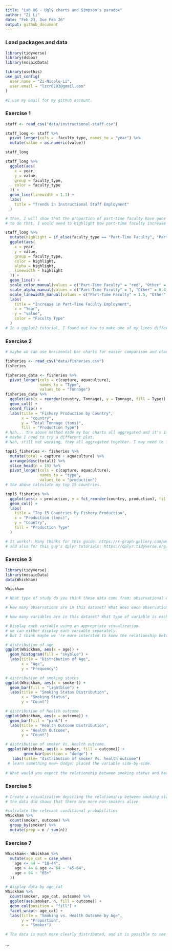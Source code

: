 ```yaml
---
title: "Lab 06 - Ugly charts and Simpson's paradox"
author: "Zi Li"
date: "Feb 23, Due Feb 26"
output: github_document
---
```


### Load packages and data

```r
library(tidyverse) 
library(dsbox)
library(mosaicData) 

library(usethis)
use_git_config(
  user.name = "Zi-Nicole-Li",
  user.email = "lzcr0203@gmail.com"
)

#I use my Gmail for my github account.
```

### Exercise 1
```r
staff <- read_csv("data/instructional-staff.csv")

staff_long <- staff %>%
  pivot_longer(cols = -faculty_type, names_to = "year") %>%
  mutate(value = as.numeric(value))

staff_long

staff_long %>%
  ggplot(aes(
    x = year,
    y = value,
    group = faculty_type,
    color = faculty_type
  )) +
  geom_line(linewidth = 1.1) + 
  labs(
    title = "Trends in Instructional Staff Employment"
  ) 
```


```r
# then, I will show that the proportion of part-time faculty have gone up over time compared to other instructional staff types.
# to do that, I would need to highlight how part-time faculty increase over time, I would need to made their line thicker. 

staff_long %>%
  mutate(highlight = if_else(faculty_type == "Part-Time Faculty", "Part-Time Faculty", "Other")) %>%
  ggplot(aes(
    x = year,
    y = value,
    group = faculty_type,
    color = highlight,
    alpha = highlight,
    linewidth = highlight
  )) +
  geom_line() +
  scale_color_manual(values = c("Part-Time Faculty" = "red", "Other" = "black")) +
  scale_alpha_manual(values = c("Part-Time Faculty" = 1, "Other" = 0.4)) +
  scale_linewidth_manual(values = c("Part-Time Faculty" = 1.5, "Other" = 1)) +
  labs(
    title = "Increase in Part-Time Faculty Employment",
    x = "Year",
    y = "value",
    color = "Faculty Type"
  ) 
# In a ggplot2 tutorial, I found out how to make one of my lines different from the others. the link is here: https://www.rdocumentation.org/packages/ggplot2/versions/0.9.1/topics/scale_colour_manual.


```


### Exercise 2
```r
# maybe we can use horizontal bar charts for easier comparison and clarity. 

fisheries <- read_csv("data/fisheries.csv")
fisheries

fisheries_data <- fisheries %>%
  pivot_longer(cols = c(capture, aquaculture),
               names_to = "Type",
               values_to = "Tonnage")
fisheries_data %>%
  ggplot(aes(x = reorder(country, Tonnage), y = Tonnage, fill = Type)) +
  geom_col() +
  coord_flip() +
  labs(title = "Fishery Production by Country",
       x = "country",
       y = "Total Tonnage (tons)",
       fill = "Production Type") 
# Nah... the above method made my bar charts all aggregated and it's impossible to see how each country is distributed.
# maybe I need to try a different plot.
# Nah, still not working, they all aggregated together. I may need to filter out the top country. I use top 15 countries. 

top15_fisheries <- fisheries %>%
  mutate(total = capture + aquaculture) %>%
  arrange(desc(total)) %>% 
  slice_head(n = 15) %>%
  pivot_longer(cols = c(capture, aquaculture),
               names_to = "type",
               values_to = "production")
# the above calculate my top 15 countries. 

top15_fisheries %>%
  ggplot(aes(x = production, y = fct_reorder(country, production), fill = type)) +
  geom_col() +
  labs(
    title = "Top 15 Countries by Fishery Production",
    x = "Production (tons)",
    y = "Country",
    fill = "Production Type"
  ) 

# It works!! Many thanks for this guide: https://r-graph-gallery.com/web-horizontal-barplot-with-labels-the-economist.html.
# and also for this guy's dplyr tutorials: https://dplyr.tidyverse.org/reference/slice.html

```


### Exercise 3
```r
library(tidyverse)
library(mosaicData)
data(Whickham)

Whickham

# What type of study do you think these data come from: observational or experiment? Observational. Since this study is about smoking, I don't think any reasonable IRB would pass a study that asked participants to smoke or randomly assigned them to smoke or not.

# How many observations are in this dataset? What does each observation represent? 1314 overcations, each row (observation) represent a participant. 

# How many variables are in this dataset? What type of variable is each? 3 variables, each representing their health outcome (alive/dead), age, and whether or not they smoke. age is numeric variable, other two are categorical variable.

# Display each variable using an appropriate visualization.
# we can either display each variable separately.
# but I think maybe we 're more intersted to konw the relationship between smoking status and healthoutcome, so I display these two in one graph. 

# distribution of age
ggplot(Whickham, aes(x = age)) +
  geom_histogram(fill = "skyblue") +
  labs(title = "Distribution of Age",
       x = "Age",
       y = "Frequency") 

# distribution of smoking status
ggplot(Whickham, aes(x = smoker)) +
  geom_bar(fill = "lightblue") +
  labs(title = "Smoking Status Distribution",
       x = "Smoking Status",
       y = "Count") 

# distribution of health outcome
ggplot(Whickham, aes(x = outcome)) +
  geom_bar(fill = "pink") +
  labs(title = "Health Outcome Distribution",
       x = "Health Outcome",
       y = "Count") 

# distribution of smoker Vs. health outcome. 
 ggplot(Whickham, aes(x = smoker, fill = outcome)) + 
        geom_bar(position = "dodge") +
   labs(title= "distribution of smoker Vs. health outcome")
 # learn something new~ dodge: placed the variable side-by-side.
 
# What would you expect the relationship between smoking status and health outcome to be? The longer the smoking history, the earlier the death. or people who smoke die earlier.


```
### Exercise 5
```r
# Create a visualization depicting the relationship between smoking status and health outcome. (above⬆️)
# the data did shows that there are more non-smokers alive.

#calculate the relevant conditional probabilities 
Whickham %>%
  count(smoker, outcome) %>%
  group_by(smoker) %>%
  mutate(prop = n / sum(n))
```
### Exercise 7
```r
Whickham<- Whickham %>%
  mutate(age_cat = case_when(
    age <= 44 ~ "18-44",
    age > 44 & age <= 64 ~ "45-64",
    age > 64 ~ "65+"
  ))

# display data by age_cat
Whickham %>%
  count(smoker, age_cat, outcome) %>%
  ggplot(aes(smoker, n, fill = outcome)) +
  geom_col(position = "fill") +
  facet_wrap(~ age_cat) +
  labs(title = "Smoking vs. Health Outcome by Age",
       y = "Proportion",
       x = "Smoker") 

# The data is much more clearly distributed, and it is possible to see that the mortality rate actually rises with age.

```

...

